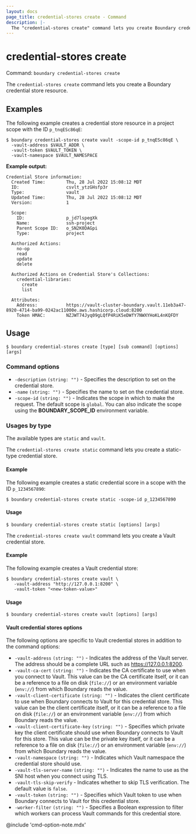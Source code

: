 ```yaml
---
layout: docs
page_title: credential-stores create - Command
description: |-
  The "credential-stores create" command lets you create Boundary credential store resources.
---
```


# credential-stores create

Command: `boundary credential-stores create`

The `credential-stores create` command lets you create a Boundary credential store resource.

## Examples

The following example creates a credential store resource in a project scope with the ID `p_tnqESc86qE`:

```shell-session
$ boundary credential-stores create vault -scope-id p_tnqESc86qE \
  -vault-address $VAULT_ADDR \
  -vault-token $VAULT_TOKEN \
  -vault-namespace $VAULT_NAMESPACE
```

**Example output:**

<CodeBlockConfig hideClipboard>

```plaintext
Credential Store information:
  Created Time:        Thu, 28 Jul 2022 15:08:12 MDT
  ID:                  csvlt_ytzGHsfp3r
  Type:                vault
  Updated Time:        Thu, 28 Jul 2022 15:08:12 MDT
  Version:             1

  Scope:
    ID:                p_jd7lspegXk
    Name:              ssh-project
    Parent Scope ID:   o_SN2K0DAGpi
    Type:              project

  Authorized Actions:
    no-op
    read
    update
    delete

  Authorized Actions on Credential Store's Collections:
    credential-libraries:
      create
      list

  Attributes:
    Address:           https://vault-cluster-boundary.vault.11eb3a47-8920-4714-ba99-0242ac11000e.aws.hashicorp.cloud:8200
    Token HMAC:        NZJWT74Jyq09gLQfP4RiK5eDWfY7NWXYHoKL4nKQFDY
```

</CodeBlockConfig>


## Usage

<CodeBlockConfig hideClipboard>

```shell-session
$ boundary credential-stores create [type] [sub command] [options] [args]
```

</CodeBlockConfig>

### Command options

- `-description` `(string: "")` - Specifies the description to set on the credential store.
- `-name` `(string: "")` - Specifies the name to set on the credential store.
- `-scope-id` `(string: "")` - Indicates the scope in which to make the request.
The default scope is `global`.
You can also indicate the scope using the **BOUNDARY_SCOPE_ID** environment variable.

### Usages by type

The available types are `static` and `vault`.

<Tabs>
<Tab heading="Static">

The `credential-stores create static` command lets you create a static-type credential store.

#### Example

The following example creates a static credential score in a scope with the ID `p_1234567890`:

```shell-session
$ boundary credential-stores create static -scope-id p_1234567890
```

#### Usage

<CodeBlockConfig hideClipboard>

```shell-session
$ boundary credential-stores create static [options] [args]
```

</CodeBlockConfig>


</Tab>
<Tab heading="Vault">

The `credential-stores create vault` command lets you create a Vault credential store.

#### Example

The following example creates a Vault credential store:

```shell-session
$ boundary credential-stores create vault \
   -vault-address "http://127.0.0.1:8200" \
   -vault-token "<new-token-value>"
```

#### Usage

<CodeBlockConfig hideClipboard>

```shell-session
$ boundary credential-stores create vault [options] [args]
```

</CodeBlockConfig>

#### Vault credential stores options

The following options are specific to Vault credential stores in addition to the command options:

- `-vault-address` `(string: "")` - Indicates the address of the Vault server.
The address should be a complete URL such as https://127.0.0.1:8200.
- `-vault-ca-cert` `(string: "")` - Indicates the CA certificate to use when you connect to Vault.
This value can be the CA certificate itself, or it can be a reference to a file on disk (`file://`) or an environment variable (`env://`) from which Boundary reads the value.
- `-vault-client-certificate` `(string: "")` - Indicates the client certificate to use when Boundary connects to Vault for this credential store.
This value can be the client certificate itself, or it can be a reference to a file on disk (`file://`) or an environment variable (`env://`) from which Boundary reads the value.
- `-vault-client-certificate-key` `(string: "")` - Specifies which private key the client certificate should use when Boundary connects to Vault for this store.
This value can be the private key itself, or it can be a reference to a file on disk (`file://`) or an environment variable (`env://`) from which Boundary reads the value.
- `-vault-namespace` `(string: "")` - Indicates which Vault namespace the credential store should use.
- `-vault-tls-server-name` `(string: "")` - Indicates the name to use as the SNI host when you connect using TLS.
- `-vault-tls-skip-verify`  - Indicates whether to skip TLS verification.
The default value is `false`.
- `-vault-token` `(string: "")` - Specifies which Vault token to use when Boundary connects to Vault for this credential store.
- `-worker-filter` `(string: "")` - Specifies a Boolean expression to filter which workers can process Vault commands for this credential store.

</Tab>
</Tabs>


@include 'cmd-option-note.mdx'
